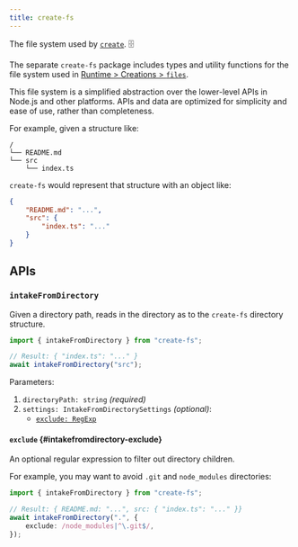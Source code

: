 ```yaml
---
title: create-fs
---
```



The file system used by <a href="https://create.bingo"><code>create</code></a>. 🗄️

<PackageManagers type="add" pkg="create-fs" />

The separate `create-fs` package includes types and utility functions for the file system used in [Runtime > Creations > `files`](https://www.create.bingo/engine/runtime/creations#files).

This file system is a simplified abstraction over the lower-level APIs in Node.js and other platforms.
APIs and data are optimized for simplicity and ease of use, rather than completeness.

For example, given a structure like:

```plaintext
/
└── README.md
└── src
    └── index.ts
```

`create-fs` would represent that structure with an object like:

```json
{
	"README.md": "...",
	"src": {
		"index.ts": "..."
	}
}
```

## APIs

### `intakeFromDirectory`

Given a directory path, reads in the directory as to the `create-fs` directory structure.

```ts
import { intakeFromDirectory } from "create-fs";

// Result: { "index.ts": "..." }
await intakeFromDirectory("src");
```

Parameters:

1. `directoryPath: string` _(required)_
2. `settings: IntakeFromDirectorySettings` _(optional)_:
   - [`exclude: RegExp`](#intakefromdirectory-exclude)

#### `exclude` {#intakefromdirectory-exclude}

An optional regular expression to filter out directory children.

For example, you may want to avoid `.git` and `node_modules` directories:

```ts
import { intakeFromDirectory } from "create-fs";

// Result: { README.md: "...", src: { "index.ts": "..." }}
await intakeFromDirectory(".", {
	exclude: /node_modules|^\.git$/,
});
```
